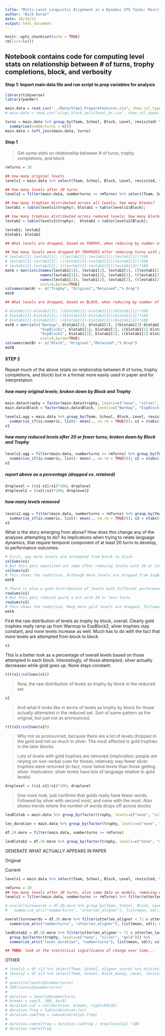 ```yaml
---
title: "Multi-Level Linguistic Alignment in a Dynamic CPS Tasks: Descriptives"
author: "Nick Duran"
date: 10/14/21
output: html_document
---
```


```r
knitr::opts_chunk$set(echo = TRUE)
rm(list=ls())
```

## Notebook contains code for computing level stats on relationship between # of turns, trophy completions, block, and verbosity

#### Step 1: Import main data file and run script to prep variables for analysis

```r
library(tidyverse)
library(pander)
```

```r
main.data = read_csv("../Data/Step1_PrepareFeatures.csv", show_col_types = FALSE)
# main.data = read_csv("align_block_splitlevel_bs.csv", show_col_types = FALSE)
```

```r
turns = main.data %>% group_by(Team, School, Block, Level, revisited) %>%
  summarise(numberturns = n())
main.data = left_join(main.data, turns)
```

#### Step 1

> Get some stats on relationship between # of turns, trophy completions, and block

```r
rmTurns = 20

## how many original levels
levels1 = main.data %>% select(Team, School, Block, Level, revisited, trophy) %>% distinct(); nrow(levels1)

## how many levels after 20 turns
levels2 = filter(main.data, numberturns >= rmTurns) %>% select(Team, School, Block, Level, revisited, trophy) %>% distinct(); nrow(levels2)
```

```r
## how many trophies distributed across all levels; how many blocks?
levtab1 = table(levels1$trophy); blotab1 = table(levels1$Block);

## how many trophies distributed across reduced levels; how many blocks?
levtab2 = table(levels2$trophy);  blotab2 = table(levels2$Block); 

levtab1; levtab2
blotab1; blotab2
```

```r
## What levels are dropped, based on TROPHY, when reducing by number of turns?

## how many levels were dropped BY TROPHIES after removing turns with 20 or fewer turns
# levtab1[1]-levtab2[1]; ((levtab1[1]-levtab2[1])/levtab1[1])*100
# levtab1[3]-levtab2[3]; ((levtab1[3]-levtab2[3])/levtab1[3])*100
# levtab1[2]-levtab2[2]; ((levtab1[2]-levtab2[2])/levtab1[2])*100
matA = matrix(c(names(levtab1[1]), levtab1[1], levtab2[1], ((levtab1[1]-levtab2[1])/levtab1[1])*100,
                names(levtab1[3]), levtab1[3], levtab2[3], ((levtab1[3]-levtab2[3])/levtab1[3])*100,
                names(levtab1[2]), levtab1[2], levtab2[2], ((levtab1[2]-levtab2[2])/levtab1[2])*100),
                ncol=4,byrow=TRUE)
colnames(matA) <- c("Trophy", "Original","Retained","% Drop")
matA
```


```r
## What levels are dropped, based on BLOCK, when reducing by number of turns?

# blotab1[1]-blotab2[1]; ((blotab1[1]-blotab2[1])/blotab1[1])*100
# blotab1[3]-blotab2[3]; ((blotab1[3]-blotab2[3])/blotab1[3])*100
# blotab1[2]-blotab2[2]; ((blotab1[2]-blotab2[2])/blotab1[2])*100
matB = matrix(c("Warmup", blotab1[3], blotab2[3], ((blotab1[3]-blotab2[3])/blotab1[3])*100,
                "ExpBlock1", blotab1[1], blotab2[1], ((blotab1[1]-blotab2[1])/blotab1[1])*100,
                "ExpBlock2", blotab1[2], blotab2[2], ((blotab1[2]-blotab2[2])/blotab1[2])*100),
                ncol=4,byrow=TRUE)
colnames(matB) <- c("Block", "Original","Retained","% Drop")
matB
```

#### STEP 2

Repeat much of the above (stats on relationship between # of turns, trophy completions, and block) but in a format more easily used in paper and for interpretation

##### how many original levels; broken down by Block and Trophy

```r
main.data$trophy = factor(main.data$trophy, levels=c("none", "silver", "gold"))
main.data$Block = factor(main.data$Block, levels=c("Warmup", "ExpBlock1", "ExpBlock2"))

levels1.agg = main.data %>% group_by(Team, School, Block, Level, revisited, trophy) %>%
  summarise_if(is.numeric, list(~ mean(., na.rm = TRUE))); x1 = xtabs(~trophy + Block, levels1.agg)
x1
```

##### how many reduced levels after 20 or fewer turns; broken down by Block and Trophy

```r
levels2.agg = filter(main.data, numberturns >= rmTurns) %>% group_by(Team, School, Block, Level, revisited, trophy) %>%
  summarise_if(is.numeric, list(~ mean(., na.rm = TRUE))); x2 = xtabs(~trophy + Block, levels2.agg)
x2
```

##### report above as a percentage (dropped vs. retained)

```r
droplevel = ((x1-x2)/x1)*100; droplevel
droplevel2 = ((x2)/x1)*100; droplevel2
```

##### how many levels removed

```r
levels2.agg = filter(main.data, numberturns < rmTurns) %>% group_by(Team, School, Block, Level, revisited, trophy) %>%
  summarise_if(is.numeric, list(~ mean(., na.rm = TRUE))); x3 = xtabs(~trophy + Block, levels2.agg)
x3
```

What is the story emerging from above? How does this change any of the analyses attempting to do? As implications when trying to relate language dynamics, that require temporal component of at least 20 turns to develop, to performance outcomes.

```r
# First, way more levels are attempted from block to block
colSums(x1)
# But this gets equalized out some after removing levels with 20 or less turns
colSums(x2)
# This shows the reduction. Although more levels are dropped from ExpBlock2, not that dramatic
matB
```

```r
# There is also a good distribution of levels with different performance outcomes
rowSums(x1)
# But this gets reduced quite a bit with 20 or less turns
rowSums(x2)
# This shows the reduction. Many more gold levels are dropped, followed by none levels
matA
```

First the raw distribution of levels as trophy by block, overall. Clearly gold trophies really ramp up from Warmup to ExpBlock2, silver trophies stay constant, and none levels increase as well. Much has to do with the fact that more levels are attempted from block to block

```r
x1
```

This is a better look as a percentage of overall levels based on those attempted in each block. Interestingly, of those attempted, silver actually decreases while gold goes up. None stays constant.

```r
t(t(x1)/colSums(x1))
```

> Now, the raw distribution of levels as trophy by block in the reduced set.

```r
x2
```

> And what it looks like in terms of levels as trophy by block for those actually attempted in the reduced set. Sort of same pattern as the original, but just not as pronounced.

```r
t(t(x2)/colSums(x2))
```

> Why not as pronounced, because there are a lot of levels dropped in the gold and not so much in silver. The most affected is gold trophies in the later blocks.

> Lots of levels with gold trophies are removed (implication: people are relying on non-verbal cues for these); relatively way fewer silver trophies were removed (in fact, more failed levels than those getting silver: implication: silver levels have lots of language relative to gold levels)

```r
droplevel = ((x1-x2)/x1)*100; droplevel
```

<!-- thinking it is not wise to combine gold and silver in terms of relating language to performance, they have their own unique language properties. Clearly, penalizing most the levels where gold trophies were achieved as they had the fewest conversational turns. Very little impact on levels where silver trophies were awarded. -->

> One more look, just confirms that golds really have fewer words. Followed by silver with second most, and none with the most. Also shows trends where the number of words drops off across blocks

```r
levBlotab = main.data %>% group_by(factor(trophy, levels=c("none", "silver", "gold")), factor(Block, levels=c("Warmup", "ExpBlock1", "ExpBlock2"))) %>% summarise(mean(numberturns)); colnames(levBlotab) <- c("Trophy", "Block", "AvgNumTurns"); levBlotab

lev_duration = main.data %>% group_by(factor(trophy, levels=c("none", "silver", "gold")), factor(Block, levels=c("Warmup", "ExpBlock1", "ExpBlock2"))) %>% summarise(mean(level_duration)); colnames(lev_duration) <- c("Trophy", "Block", "AvgDuration"); lev_duration
```

```r
df.20.more = filter(main.data, numberturns >= rmTurns)

levBlotab2 = df.20.more %>% group_by(factor(trophy, levels=c("none", "silver", "gold")), factor(Block, levels=c("Warmup", "ExpBlock1", "ExpBlock2"))) %>% summarise(mean(level_duration), mean(numberturns)); colnames(levBlotab2) <- c("Trophy", "Block", "AvgDuration", "AvgNumTurns"); levBlotab2

```

############# GENERATE WHAT ACTUALLY APPEARS IN PAPER ###############

Original
<!-- Overall, teams attempted more levels as rounds progressed (R1:185, R2:213, R3:232). Participants also spent less time in each level across rounds (R1: M=465.64 seconds, R2: M=428.01, R3: M=366.15) while using a similar number of turns (R1: M=59.34, R2: M=55.44, R3: M=49.12).  -->

<!-- The proportion of gold coins was low across all rounds (R1: 14.05\%, R2: 15.49\%, R3: 20.69\%) whereas the proportion of silver coins was higher (R1: 45.41\%, R2: 34.74\%, R3: 36.21\%) and equal to the proportion of levels that went unsolved (R1: 40.54\%, R2: 49.77\%, R3: 43.10\%).  -->

<!-- Another notable pattern was that teams generally took less time and required fewer turns in levels where they earned a gold (247.92 seconds; 38.25 turns) as compared to levels where they earned a silver (387.15 seconds; 54.37 turns) and for levels that went unsolved (486.08 seconds; 60.25 turns).  -->

Current

<!-- This allowed 630 (57.54\%) of the levels to be retained for evaluation (number of turns: M=54.25, SD=34.92; words per turn: M=11.48, SD=3.03).  -->

```r
levels1 = main.data %>% select(Team, School, Block, Level, revisited, trophy) %>% distinct(); nrow(levels1)

rmTurns = 20
## how many levels after 20 turns, also same data as models, removing extraordinarily long single utterances
levels2 = filter(main.data, numberturns >= rmTurns) %>% filter(utterlen_aligner < 71 & utterlen_target < 71) %>% select(Team, School, Block, Level, revisited, trophy) %>% distinct(); nrow(levels2)

```

<!-- This allowed 630 (57.54\%) of the levels to be retained for evaluation (number of turns: M=54.25, SD=34.92; words per turn: M=11.48, SD=3.03).  -->

```r
# overallturnswords = df.20.more %>% group_by(Team, School, Block, Level, revisited, trophy) %>% 
#   summarize_at(c("numberturns", "utterlen_aligner"), list(mean, sd)); overallturnswords 

overallturnswords = df.20.more %>% filter(utterlen_aligner < 71 & utterlen_target < 71) %>%
  summarize_at(c("numberturns", "utterlen_aligner"), list(mean, sd)); colnames(overallturnswords) <- c("Mturn", "Mutterlen", "SDturn", "SDutterlen"); overallturnswords
```

<!-- Of the 630 reduced levels, 107 resulted in a gold coin, 242 in a silver coin, and 281 went unsolved. As shown in Table X, teams generally took less time and required fewer turns in levels where they earned a gold, as compared to levels where they earned a silver and for levels that went unsolved.  -->

```r
levBlotab2 = df.20.more %>% filter(utterlen_aligner < 71 & utterlen_target < 71) %>%
  group_by(factor(trophy, levels=c("none", "silver", "gold"))) %>% 
  summarize_at(c("level_duration", "numberturns"), list(mean, sd)); colnames(levBlotab2) <- c("Trophy", "Mduration", "Mturns", "SDduration", "SDturns"); levBlotab2 

## TODO: look at the statistical significance of change over time... 

```

<!-- In considering performance over rounds where participants have an opportunity to improve their game-play and become more comfortable with one another, the teams, on average, attempted more levels as rounds progressed, and spent less time in each level (see Table X). And while they used a similar number of turns for the initial two rounds, there was a statistically drop-off in number of turns by the final round. The number of gold trophies earned in each round, adjusted for the number of levels attempted for that round, was overall low and stayed consistent across rounds. The proportion of silver trophies was overall higher, but also stayed consistent across rounds.  -->

<!-- A complete breakdown of time taken per level and number of turns for outcome and round is provided in the supplementary section [need to generate].   -->

############# OTHER ###############

<!-- > problem with anything involving trophies is that these are the more difficult levels merely because it took more turns to get to a solution -->

<!-- > with levels under 20 turns, much greater likelihood to get a gold 48.68% vs. 18.19% and less likely to go unsolved (32.55% vs. 46.52%) -->

```r
# levels1 = df.sl2 %>% select(Team, School, aligner_score) %>% distinct()
# levels2 = df.sl2 %>% select(Team, School, block_manip, Level, revisited, numberturns) %>% distinct()
# 
# quantile(levels2$numberturns)
# IQR(levels2$numberturns)
# 
# duration = levels2$numberturns
# breaks = seq(5, 200, by=5)
# duration.cut = cut(duration, breaks, right=FALSE)
# duration.freq = table(duration.cut)
# duration.cumfreq = cumsum(duration.freq)
# 
# duration.cumrelfreq = duration.cumfreq / nrow(levels2) *100
# duration.cumrelfreq

```

